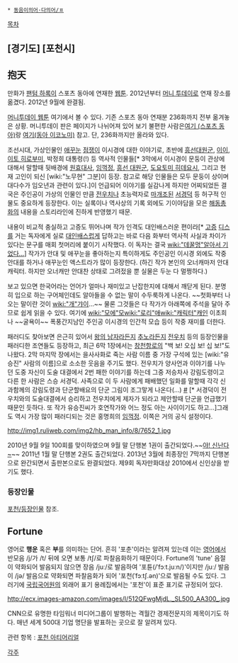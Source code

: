 * [[동음이의어·다의어/ㅍ]]

[[목차]]
== [경기도] [포천시] ==

== 抱天 ==
만화가 [[팬텀 하록]]이 스포츠 동아에 연재한 [[웹툰]].
2012년부터 [[머니 투데이]]로 연재 장소를 옮겼다. 
2012년 9월에 완결됨.

[http://comic.mt.co.kr/comicDetail.htm?nComicSeq=38 머니투데이 웹툰] 여기에서 볼 수 있다. 기존 스포츠 동아 연재분 236화까지 전부 옮겨놓은 상황. 머니투데이 판은 페이지가 나뉘어져 있어 보기 불편한 사람은[http://sports.donga.com/cartoon/view.php?bcode=0013&ordno=1 여기 (스포츠 동아)]랑 [http://economy.donga.com/Car/cartoon/view.php?bcode=0013&ordno=1 여기(동아 이코노미)] 참고. 단, 236화까지만 올라와 있다.

조선시대, 가상인물인 [[애꾸눈]] [[점쟁이]] 이시경에 대한 이야기로, 초반에 [[흥선대원군]], [[이이]], [[이토 히로부미]], 박정희 대통령(!) 등 역사적 인물들[* 3막에서 이시경이 문둥이 관상에 대해서 말할때 뒷배경에 [[원효대사]], [[임꺽정]], [[흥선 대원군]], [[도요토미 히데요시]], 그리고 현재 고인이 되신 [wiki:"노무현" 그분]이 등장. 참고로 해당 인물들은 모두 문둥이 상이며 대다수가 임오년과 관련이 있다.]이 언급되어 이야기를 실감나게 하지만 어찌되었든 결국은 주인공이 가상의 인물인 만큼 [[전우치]]나 초능력자로 [[마개조]]된 [[서경덕]] 등 허구적 인물도 중요하게 등장한다. 이는 실록이나 역사상의 기록 외에도 기이야담을 모은 [[해동총화]]의 내용을 스토리라인에 진하게 반영했기 때문. 

내용이 비교적 충실하고 고증도 뛰어나며 작가 인격도 대인배스러운 편이라[* [[고증]] [[디스]]를 거는 독자에게 실로 [[대인배]]스럽게 답하고는 바로 다음 화부터 역사적 사실과 차이가 있다는 문구를 매회 첫머리에 붙이기 시작했다. 이 독자는 결국 [[wiki:"데꿀멍"알아서 기었다...]]] 작가가 안대 및 애꾸눈을 좋아하는지 특이하게도 주인공인 이시경 외에도 작중 안대를 하거나 애꾸눈인 액스트라가 많이 등장한다. (하긴 작가 본인의 오너캐마저 안대 캐릭터. 하지만 오너캐만 안대찬 상태로 그려젔을 뿐 실물은 두눈 다 멀쩡하다.)

보고 있으면 한국어라는 언어가 얼마나 재미있고 난잡한지에 대해서 깨닫게 된다. 분명히 입으로 하는 구어체인데도 알아들을 수 없는 말이 수두룩하게 나온다. ~~첫화부터 나오는 말이란 것이 [[wiki:"개"갸이]]...~~ 물론 그것들은 다 작가가 아래쪽에 주석을 달아 주므로 쉽게 읽을 수 있다. 여기에 [[wiki:"모에"모]][[wiki:"로리"애]][[wiki:"캐릭터"캐]]인 이초희나 ~~굴욕이~~ 폭풍간지남인 주인공 이시경의 인간적 모습 등이 작중 재미를 더한다.

패러디도 찾아보면 은근히 있어서 [[왕의 남자]]라든지 [[추노]]라든지 [[전우치]] 등의 등장인물을 패러디한 조연들도 등장하고, 최근 6막 1장에서는 [[창천항로]]의 "백 보! 오십 보! 십 보!"도 나왔다. 2막 마지막 장에서는 을사사화로 죽는 사람 이름 중 가장 구석에 있는 [wiki:"유승진" 사람의 이름]으로 소소한 웃음을 주기도 했다.
전우치가 양사언과 이야기를 나누던 도중 자신이 도술 대결에서 2번 패한 이야기를 하는데 그중 저승차사 강림도령이고 다른 한 사람은 스승 서경덕. 사족으로 이 두 사람에게 패배했던 일화를 말할때 각각 신과함께의 강림도령과 단군할배요의 단군 그림이 조그맣게 나온다(...) [http://comic.mt.co.kr/comicView.htm?cid=38&cno=5650&cpg=1&nPage=1 #] [* 서경덕이 전우치와의 도술대결에서 승리하고 전우치에게 제자가 되라고 제안할때 단군을 언급했기 때문인 듯하다. 또 작가 유승진씨가 호연작가와 어느 정도 아는 사이이기도 하고...]그래도 역시 가장 많이 패러디되는 것은 홍명희의 [[임꺽정]]. 이쪽은 거의 공식 설정이다.


http://img1.ruliweb.com/img2/hb_man_info/8/7652_1.jpg

2010년 9월 9일 100회를 맞이하였으며 9월 말 단행본 1권이 출간되었다.~~[[야! 신난다~]]~~ 2011년 1월 말 단행본 2권도 출간되었다. 2013년 3월에 최종장인 7막까지 단행본으로 완간되면서 출판본으로도 완결되었다. 제9회 독자만화대상 2010에서 신인상을 받기도 했다.

=== 등장인물 ===

[[포천/등장인물]] 참조.

== Fortune ==
영어로 '''행운''' 혹은 '''부'''를 의미하는 단어. 흔히 '포춘'이라는 알려져 있는데 이는 [[영어]]에서 반모음 /j/가 /t/ 뒤에 오면 보통 /tʃ/로 파찰음화하기 때문이다. Fortune의 'tune' 음절이 약화되어 발음되지 않으면 장음 /juː/로 발음하여 '포튠(/ˈfɔːt.juːn/)'이지만 /juː/ 발음이 /jə/ 발음으로 약화되면 파찰음화가 되어 '포천(ˈfɔːtʃ.ən)'으로 발음될 수도 있다. 그러기에 [[국립국어원]]의 외래어 표기 용례집에서는 '포천'이 표준 표기로 규정되어 있다. 

http://ecx.images-amazon.com/images/I/512QFwgMjdL._SL500_AA300_.jpg

CNN으로 유명한 타임워너 미디어그룹이 발행하는 격월간 경제전문지의 제목이기도 하다. 매년 세계 500대 기업 명단을 발표하는 곳으로 잘 알려져 있다.

관련 항목 : [[포천 아티어리얼]]

[[각주]]
